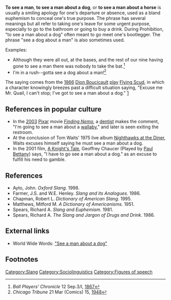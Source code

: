 '''To see a man''', '''to see a man about a dog''', or '''to see a man about a horse''' is usually a smiling apology for one's departure or absence, used as a bland euphemism to conceal one's true purpose. The phrase has several meanings but all refer to taking one's leave for some urgent purpose, especially to go to the bathroom or going to buy a drink. During Prohibition, "to see a man about a dog" often meant to go meet one's bootlegger.{{verify source}} The phrase "see a dog about a man" is also sometimes used.

Examples: 
* Although they were all out, at the bases, and the rest of our nine having gone to see a man there was nobody to take the bat.<ref>''Ball Players' Chronicle'' 12 Sep.3/I, [[1867]]</ref>
* I'm in a rush--gotta see a dog about a man!<ref>''Chicago Tribune'' 21 Mar (Comics) 15, [[1948]]</ref>

The saying comes from the [[1866]] [[Dion Boucicault]] [[play]] [[Flying Scud]], in which a character knowingly breezes past a difficult situation saying, "Excuse me Mr. Quail, I can't stop; I've got to see a man about a dog." [http://www.joe-ks.com/phrases/phrasesS.htm]

==References in popular culture==
*In the [[2003 in film|2003]] [[Pixar]] movie ''[[Finding Nemo]]'', a [[dentist]] makes the comment, "I'm going to see a man about a [[wallaby]]," and later is seen exiting the restroom.
*At the conclusion of Tom Waits' 1975 live album [[Nighthawks at the Diner]], Waits excuses himself saying he must see a man about a dog.
*In the 2001 film, [[A Knight's Tale]], Geoffrey Chaucer (Played by [[Paul Bettany]]) says, "I have to go see a man about a dog." as an excuse to fulfill his need to gamble.

==References==
* Ayto, John. ''Oxford Slang.'' 1998.
* Farmer, J.S. and W.E. Henley. ''Slang and its Analogues.'' 1986.
* Chapman, Robert L. ''Dictionary of American Slang.'' 1995.
* Matthews, Mitford M. ''A Dictionary of Americanisms.'' 1951.
* Spears, Richard A. ''Slang and Euphemism.'' 1981.
* Spears, Richard A. ''The Slang and Jargon of Drugs and Drink.'' 1986.

== External links ==
* World Wide Words: [http://www.worldwidewords.org/qa/qa-see1.htm "See a man about a dog"]

==Footnotes==
<references/>

[[Category:Slang]]
[[Category:Sociolinguistics]]
[[Category:Figures of speech]]